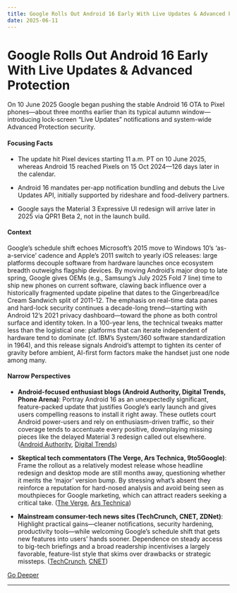 ```yaml
---
title: Google Rolls Out Android 16 Early With Live Updates & Advanced Protection
date: 2025-06-11
---
```


# Google Rolls Out Android 16 Early With Live Updates & Advanced Protection

On 10 June 2025 Google began pushing the stable Android 16 OTA to Pixel phones—about three months earlier than its typical autumn window—introducing lock-screen “Live Updates” notifications and system-wide Advanced Protection security.

#### Focusing Facts

- The update hit Pixel devices starting 11 a.m. PT on 10 June 2025, whereas Android 15 reached Pixels on 15 Oct 2024—126 days later in the calendar.

- Android 16 mandates per-app notification bundling and debuts the Live Updates API, initially supported by rideshare and food-delivery partners.

- Google says the Material 3 Expressive UI redesign will arrive later in 2025 via QPR1 Beta 2, not in the launch build.

#### Context

Google’s schedule shift echoes Microsoft’s 2015 move to Windows 10’s ‘as-a-service’ cadence and Apple’s 2011 switch to yearly iOS releases: large platforms decouple software from hardware launches once ecosystem breadth outweighs flagship devices. By moving Android’s major drop to late spring, Google gives OEMs (e.g., Samsung’s July 2025 Fold 7 line) time to ship new phones on current software, clawing back influence over a historically fragmented update pipeline that dates to the Gingerbread/Ice Cream Sandwich split of 2011-12. The emphasis on real-time data panes and hard-lock security continues a decade-long trend—starting with Android 12’s 2021 privacy dashboard—toward the phone as both control surface and identity token. In a 100-year lens, the technical tweaks matter less than the logistical one: platforms that can iterate independent of hardware tend to dominate (cf. IBM’s System/360 software standardization in 1964), and this release signals Android’s attempt to tighten its center of gravity before ambient, AI-first form factors make the handset just one node among many.

#### Narrow Perspectives

- **Android-focused enthusiast blogs (Android Authority, Digital Trends, Phone Arena)**: Portray Android 16 as an unexpectedly significant, feature-packed update that justifies Google’s early launch and gives users compelling reasons to install it right away. These outlets court Android power-users and rely on enthusiasm-driven traffic, so their coverage tends to accentuate every positive, downplaying missing pieces like the delayed Material 3 redesign called out elsewhere. ([Android Authority](https://www.androidauthority.com/android-16-review-3566047/), [Digital Trends](https://www.digitaltrends.com/mobile/android-16-is-now-available-to-download-and-here-are-3-reasons-why-you-should/))

- **Skeptical tech commentators (The Verge, Ars Technica, 9to5Google)**: Frame the rollout as a relatively modest release whose headline redesign and desktop mode are still months away, questioning whether it merits the ‘major’ version bump. By stressing what’s absent they reinforce a reputation for hard-nosed analysis and avoid being seen as mouthpieces for Google marketing, which can attract readers seeking a critical take. ([The Verge](https://www.theverge.com/news/684994/android-16-material-3-expressive-redesign-not-ready), [Ars Technica](https://arstechnica.com/gadgets/2025/06/android-16-begins-rolling-out-today-to-pixel-devices/))

- **Mainstream consumer-tech news sites (TechCrunch, CNET, ZDNet)**: Highlight practical gains—cleaner notifications, security hardening, productivity tools—while welcoming Google’s schedule shift that gets new features into users’ hands sooner. Dependence on steady access to big-tech briefings and a broad readership incentivises a largely favorable, feature-list style that skims over drawbacks or strategic missteps. ([TechCrunch](https://techcrunch.com/2025/06/10/google-is-rolling-out-android-16-to-pixel-phones-announces-ai-powered-edit-suggestion-to-google-photos/), [CNET](https://www.cnet.com/tech/services-and-software/android-16-launches-today-with-practical-upgrades-for-reducing-clutter/))


[Go Deeper](https://www.perplexity.ai/search?q=Google+Rolls+Out+Android+16+Early+With+Live+Updates+%26+Advanced+Protection)

---

<a id='apple-declares-macos-tahoe-26-the-final-intel-compatible-release'></a>
